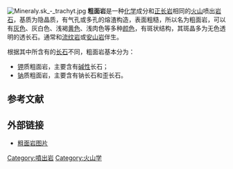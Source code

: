 [[File:Mineraly.sk_-_trachyt.jpg|right]]
'''粗面岩'''是一种[[化学|化学]]成分和[[正长岩|正长岩]]相同的[[火山|火山]]喷出[[岩石|岩石]]，基质为隐晶质，有气孔或多孔的熔渣构造，表面粗糙，所以名为粗面岩，可以有[[灰色|灰色]]、灰白色、浅褐[[黄色|黄色]]、浅肉色等多种[[颜色|颜色]]，有斑状结构，其斑晶多为无色透明的透长石。通常和[[流纹岩|流纹岩]]或[[安山岩|安山岩]]伴生。

根据其中所含有的[[长石|长石]]不同，粗面岩基本分为：
*[[钾|钾]]质粗面岩，主要含有[[碱性|碱性]]长石；
*[[钠|钠]]质粗面岩，主要含有钠长石和歪长石。

== 参考文献 ==
{{1911}}

== 外部链接 ==
*[https://web.archive.org/web/20070828223619/http://digitalne.nju.edu.cn/museum/rock/igneous/intermediate-1-6.htm 粗面岩图片] 

{{火山}}

[[Category:噴出岩|Category:噴出岩]]
[[Category:火山学|Category:火山学]]